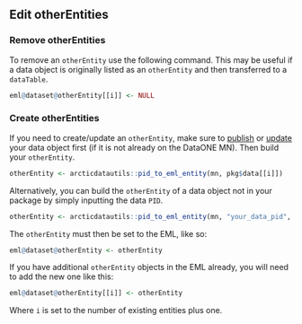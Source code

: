 ## Edit otherEntities

### Remove otherEntities

To remove an `otherEntity` use the following command. This may be useful if a data object is originally listed as an `otherEntity` and then transferred to a `dataTable`.

```r
eml@dataset@otherEntity[[i]] <- NULL
```

### Create otherEntities

If you need to create/update an `otherEntity`, make sure to [publish](#publish-an-object) or [update](#update-a-data-file) your data object first (if it is not already on the DataONE MN). Then build your `otherEntity`.

```r
otherEntity <- arcticdatautils::pid_to_eml_entity(mn, pkg$data[[i]])
```

Alternatively, you can build the `otherEntity` of a data object not in your package by simply inputting the data `PID`.

```r
otherEntity <- arcticdatautils::pid_to_eml_entity(mn, "your_data_pid", entityType = "otherEntity", entityName = "Entity Name", entityDescription = "Description about entity")
```

The `otherEntity` must then be set to the EML, like so: 

``` r
eml@dataset@otherEntity <- otherEntity
```

If you have additional `otherEntity` objects in the EML already, you will need to add the new one like this:

```r
eml@dataset@otherEntity[[i]] <- otherEntity
```

Where `i` is set to the number of existing entities plus one.
